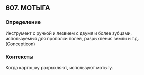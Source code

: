 ## 607. МОТЫГА
### Определение
Инструмент с ручкой и лезвием с двумя и более зубцами, используемый для прополки полей, разрыхления земли и т.д. (Concepticon)

### Контексты
Когда картошку разрыхляют, используют мотыгу.

